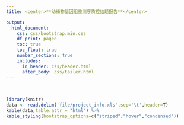 ```yaml
---
title: <center>**动植物基因组重测序质控结题报告**</center>

output:
  html_document:
    css: css/bootstrap.min.css
    df_print: paged
    toc: true
    toc_float: true
    number_sections: true
    includes:
      in_header: css/header.html
      after_body: css/tailer.html
---
```


&nbsp;
&nbsp;
&nbsp;
```r
library(knitr)
data <- read.delim('file/project_info.xls',sep='\t',header=T)
kable(data,table.attr = "html") %>%
kable_styling(bootstrap_options=c("striped","hover","condensed"))
```
&nbsp;
&nbsp;
&nbsp;
&nbsp;


